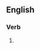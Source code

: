 ==English==

===Verb===
{{head|en|present participle}}

# {{present participle of|uncrate|lang=en|nocat=1}}